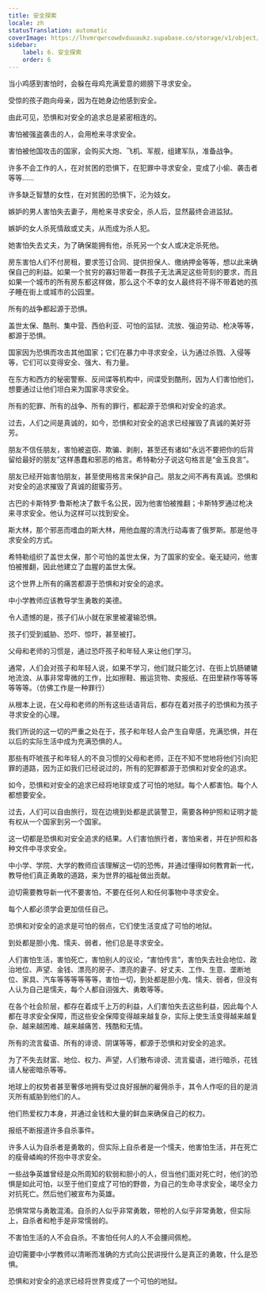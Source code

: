 ```yaml
---
title: 安全探索
locale: zh
statusTranslation: automatic
coverImage: https://lhvmrqwrcowdvduuaukz.supabase.co/storage/v1/object/public/strapi-uploads/small_cover-educacion-fundamental.webp-2d51a7828a2b1309555be27f7e2a61a0.webp
sidebar:
    label: 6. 安全探索
    order: 6
---
```

当小鸡感到害怕时，会躲在母鸡充满爱意的翅膀下寻求安全。

受惊的孩子跑向母亲，因为在她身边他感到安全。

由此可见，恐惧和对安全的追求总是紧密相连的。

害怕被强盗袭击的人，会用枪来寻求安全。

害怕被他国攻击的国家，会购买大炮、飞机、军舰，组建军队，准备战争。

许多不会工作的人，在对贫困的恐惧下，在犯罪中寻求安全，变成了小偷、袭击者等等……

许多缺乏智慧的女性，在对贫困的恐惧下，沦为妓女。

嫉妒的男人害怕失去妻子，用枪来寻求安全，杀人后，显然最终会进监狱。

嫉妒的女人杀死情敌或丈夫，从而成为杀人犯。

她害怕失去丈夫，为了确保能拥有他，杀死另一个女人或决定杀死他。

房东害怕人们不付房租，要求签订合同、提供担保人、缴纳押金等等，想以此来确保自己的利益。如果一个贫穷的寡妇带着一群孩子无法满足这些苛刻的要求，而且如果一个城市的所有房东都这样做，那么这个不幸的女人最终将不得不带着她的孩子睡在街上或城市的公园里。

所有的战争都起源于恐惧。

盖世太保、酷刑、集中营、西伯利亚、可怕的监狱、流放、强迫劳动、枪决等等，都源于恐惧。

国家因为恐惧而攻击其他国家；它们在暴力中寻求安全，认为通过杀戮、入侵等等，它们可以变得安全、强大、有力量。

在东方和西方的秘密警察、反间谍等机构中，间谍受到酷刑，因为人们害怕他们，想要通过让他们坦白来为国家寻求安全。

所有的犯罪、所有的战争、所有的罪行，都起源于恐惧和对安全的追求。

过去，人们之间是真诚的，如今，恐惧和对安全的追求已经摧毁了真诚的美好芬芳。

朋友不信任朋友，害怕被盗窃、欺骗、剥削，甚至还有诸如“永远不要把你的后背留给最好的朋友”这样愚蠢和邪恶的格言。希特勒分子说这句格言是“金玉良言”。

朋友已经开始害怕朋友，甚至使用格言来保护自己。朋友之间不再有真诚。恐惧和对安全的追求摧毁了真诚的甜蜜芬芳。

古巴的卡斯特罗·鲁斯枪决了数千名公民，因为他害怕被推翻；卡斯特罗通过枪决来寻求安全。他认为这样可以找到安全。

斯大林，那个邪恶而嗜血的斯大林，用他血腥的清洗行动毒害了俄罗斯。那是他寻求安全的方式。

希特勒组织了盖世太保，那个可怕的盖世太保，为了国家的安全。毫无疑问，他害怕被推翻，因此他建立了血腥的盖世太保。

这个世界上所有的痛苦都源于恐惧和对安全的追求。

中小学教师应该教导学生勇敢的美德。

令人遗憾的是，孩子们从小就在家里被灌输恐惧。

孩子们受到威胁、恐吓、惊吓，甚至被打。

父母和老师的习惯是，通过恐吓孩子和年轻人来让他们学习。

通常，人们会对孩子和年轻人说，如果不学习，他们就只能乞讨、在街上饥肠辘辘地流浪、从事非常卑微的工作，比如擦鞋、搬运货物、卖报纸、在田里耕作等等等等等等。（仿佛工作是一种罪行）

从根本上说，在父母和老师的所有这些话语背后，都存在着对孩子的恐惧和为孩子寻求安全的心理。

我们所说的这一切的严重之处在于，孩子和年轻人会产生自卑感，充满恐惧，并在以后的实际生活中成为充满恐惧的人。

那些有吓唬孩子和年轻人的不良习惯的父母和老师，正在不知不觉地将他们引向犯罪的道路，因为正如我们已经说过的，所有的犯罪都源于恐惧和对安全的追求。

如今，恐惧和对安全的追求已经将地球变成了可怕的地狱。每个人都害怕。每个人都想要安全。

过去，人们可以自由旅行，现在边境到处都是武装警卫，需要各种护照和证明才能有权从一个国家到另一个国家。

这一切都是恐惧和对安全追求的结果。人们害怕旅行者，害怕来者，并在护照和各种文件中寻求安全。

中小学、学院、大学的教师应该理解这一切的恐怖，并通过懂得如何教育新一代，教导他们真正勇敢的道路，来为世界的福祉做出贡献。

迫切需要教导新一代不要害怕，不要在任何人和任何事物中寻求安全。

每个人都必须学会更加信任自己。

恐惧和对安全的追求是可怕的弱点，它们使生活变成了可怕的地狱。

到处都是胆小鬼、懦夫、弱者，他们总是寻求安全。

人们害怕生活，害怕死亡，害怕别人的议论，“害怕传言”，害怕失去社会地位、政治地位、声望、金钱、漂亮的房子、漂亮的妻子、好丈夫、工作、生意、垄断地位、家具、汽车等等等等等等，害怕一切，到处都是胆小鬼、懦夫、弱者，但没有人认为自己是懦夫，每个人都自诩强大、勇敢等等。

在各个社会阶层，都存在着成千上万的利益，人们害怕失去这些利益，因此每个人都在寻求安全保障，而这些安全保障变得越来越复杂，实际上使生活变得越来越复杂、越来越困难、越来越痛苦、残酷和无情。

所有的流言蜚语、所有的诽谤、阴谋等等，都源于恐惧和对安全的追求。

为了不失去财富、地位、权力、声望，人们散布诽谤、流言蜚语，进行暗杀，花钱请人秘密暗杀等等。

地球上的权势者甚至奢侈地拥有受过良好报酬的雇佣杀手，其令人作呕的目的是消灭所有威胁到他们的人。

他们热爱权力本身，并通过金钱和大量的鲜血来确保自己的权力。

报纸不断报道许多自杀事件。

许多人认为自杀者是勇敢的，但实际上自杀者是一个懦夫，他害怕生活，并在死亡的瘦骨嶙峋的怀抱中寻求安全。

一些战争英雄曾经是众所周知的软弱和胆小的人，但当他们面对死亡时，他们的恐惧是如此可怕，以至于他们变成了可怕的野兽，为自己的生命寻求安全，竭尽全力对抗死亡。然后他们被宣布为英雄。

恐惧常常与勇敢混淆。自杀的人似乎非常勇敢，带枪的人似乎非常勇敢，但实际上，自杀者和枪手是非常懦弱的。

不害怕生活的人不会自杀。不害怕任何人的人不会腰间佩枪。

迫切需要中小学教师以清晰而准确的方式向公民讲授什么是真正的勇敢，什么是恐惧。

恐惧和对安全的追求已经将世界变成了一个可怕的地狱。


